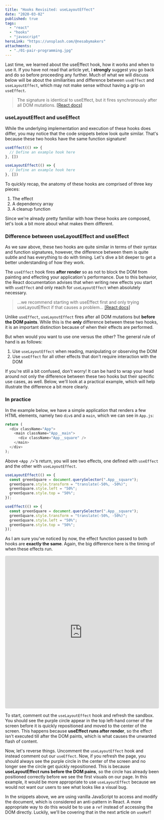 ```yaml
---
title: "Hooks Revisited: useLayoutEffect"
date: "2020-03-02"
published: true
tags:
  - "react"
  - "hooks"
  - "javascript"
heroLink: "https://unsplash.com/@nesabymakers"
attachments:
  - "./01-pair-programming.jpg"
---
```


Last time, we learned about the <Link to="/hooks-useeffect">useEffect hook</Link>, how it works and when to use it. If you have not read that article yet, I **strongly** suggest you go back and do so before proceeding any further. Much of what we will discuss below will be about the similiarities and difference between `useEffect` and `useLayoutEffect`, which may not make sense without having a grip on `useEffect`.

> The signature is identical to useEffect, but it fires synchronously after all DOM mutations. [[React docs]](https://reactjs.org/docs/hooks-reference.html#uselayouteffect)

### useLayoutEffect and useEffect

While the underlying implementation and execution of these hooks does differ, you may notice that the code snippets below look quite similar. That's because these two hooks have the same function signature!

```javascript
useEffect(() => {
  // Define an example hook here
}, [])
```

```javascript
useLayoutEffect(() => {
  // Define an example hook here
}, [])
```

To quickly recap, the anatomy of these hooks are comprised of three key pieces:

1. The effect
2. A dependency array
3. A cleanup function

Since we're already pretty familiar with how these hooks are composed, let's look a bit more about what makes them different.

### Difference between useLayoutEffect and useEffect

As we saw above, these two hooks are quite similar in terms of their syntax and function signatures, however, the difference between them is quite subtle and has everything to do with timing. Let's dive a bit deeper to get a better understanding of how they work.

The `useEffect` hook fires **after render** so as not to block the DOM from painting and effecting your application's performance. Due to this behavior, the React documentation advises that when writing new effects you start with `useEffect` and only reach for `useLayoutEffect` when absolutely necessary.

> ...we recommend starting with useEffect first and only trying useLayoutEffect if that causes a problem... [[React docs]](https://reactjs.org/docs/hooks-reference.html#uselayouteffect)

Unlike `useEffect`, `useLayoutEffect` fires after all DOM mutations but **before the DOM paints**. While this is the **only** difference between these two hooks, it is an important distinction because of when their effects are performed.

But when would you want to use one versus the other? The general rule of hand is as follows:

1. Use `useLayoutEffect` when reading, manipulating or observing the DOM
2. Use `useEffect` for all other effects that don't require interaction with the DOM

If you're still a bit confused, don't worry! It can be hard to wrap your head around not only the difference between these two hooks but their specific use cases, as well. Below, we'll look at a practical example, which will help illustrate the difference a bit more clearly.

### In practice

In the example below, we have a simple application that renders a few HTML elements, namely two `div`s and a `main`, which we can see in `App.js`:

```javascript
return (
  <div className="App">
    <main className="App__main">
      <div className="App__square" />
    </main>
  </div>
);
```

Above `<App />`'s return, you will see two effects, one defined with `useEffect` and the other with `useLayoutEffect`.

```javascript
useLayoutEffect(() => {
  const greenSquare = document.querySelector(".App__square");
  greenSquare.style.transform = "translate(-50%, -50%)";
  greenSquare.style.left = "50%";
  greenSquare.style.top = "50%";
});

useEffect(() => {
  const greenSquare = document.querySelector(".App__square");
  greenSquare.style.transform = "translate(-50%, -50%)";
  greenSquare.style.left = "50%";
  greenSquare.style.top = "50%";
});
```

As I am sure you've noticed by now, the effect function passed to both hooks are **exactly the same**. Again, the big difference here is the timing of when these effects run.

<iframe
     src="https://codesandbox.io/embed/hooksuselayouteffect-vgkbd?fontsize=14&hidenavigation=1&theme=dark"
     style="width:100%; height:500px; border:0; border-radius: 4px; overflow:hidden;"
     title="hooks/useLayoutEffect"
     allow="geolocation; microphone; camera; midi; vr; accelerometer; gyroscope; payment; ambient-light-sensor; encrypted-media; usb"
     sandbox="allow-modals allow-forms allow-popups allow-scripts allow-same-origin"
   ></iframe>

To start, comment out the `useLayoutEffect` hook and refresh the sandbox. You should see the purple circle appear in the top left-hand corner of the screen before it is quickly repositioned and moved to the center of the screen. This happens because **useEffect runs after render**, so the effect isn't executed till after the DOM paints, which is what causes the unwanted flash of content.

Now, let's reverse things. Uncomment the `useLayoutEffect` hook and instead comment out our `useEffect`. Now, if you refresh the page, you should always see the purple circle in the center of the screen and no longer see the circle get quickly repositioned. This is because **useLayoutEffect runs before the DOM pains**, so the circle has already been positioned correctly before we see the first visuals on our page. In this example, it would be more appropriate to use `useLayoutEffect` because we would not want our users to see what looks like a visual bug.

In the snippets above, we are using vanilla JavaScript to access and modify the document, which is considered an anti-pattern in React. A more appropriate way to do this would be to use a `ref` instead of accessing the DOM directly. Luckily, we'll be covering that in the next article on `useRef`!
